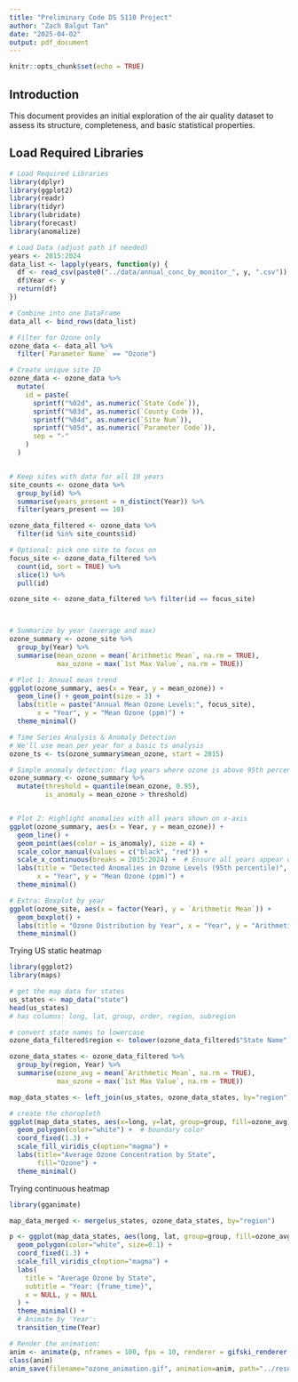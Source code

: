 ```yaml
---
title: "Preliminary Code DS 5110 Project"
author: "Zach Balgut Tan"
date: "2025-04-02"
output: pdf_document
---
```


```r
knitr::opts_chunk$set(echo = TRUE)
```

## Introduction
This document provides an initial exploration of the air quality dataset to assess its structure, completeness, and basic statistical properties.

## Load Required Libraries
```r
# Load Required Libraries
library(dplyr)
library(ggplot2)
library(readr)
library(tidyr)
library(lubridate)
library(forecast)
library(anomalize)

# Load Data (adjust path if needed)
years <- 2015:2024
data_list <- lapply(years, function(y) {
  df <- read_csv(paste0("../data/annual_conc_by_monitor_", y, ".csv"))
  df$Year <- y
  return(df)
})

# Combine into one DataFrame
data_all <- bind_rows(data_list)

# Filter for Ozone only
ozone_data <- data_all %>% 
  filter(`Parameter Name` == "Ozone")

# Create unique site ID
ozone_data <- ozone_data %>%
  mutate(
    id = paste(
      sprintf("%02d", as.numeric(`State Code`)),
      sprintf("%03d", as.numeric(`County Code`)),
      sprintf("%04d", as.numeric(`Site Num`)),
      sprintf("%05d", as.numeric(`Parameter Code`)),
      sep = "-"
    )
  )


# Keep sites with data for all 10 years
site_counts <- ozone_data %>%
  group_by(id) %>%
  summarise(years_present = n_distinct(Year)) %>%
  filter(years_present == 10)

ozone_data_filtered <- ozone_data %>%
  filter(id %in% site_counts$id)

# Optional: pick one site to focus on
focus_site <- ozone_data_filtered %>%
  count(id, sort = TRUE) %>%
  slice(1) %>%
  pull(id)

ozone_site <- ozone_data_filtered %>% filter(id == focus_site)



# Summarize by year (average and max)
ozone_summary <- ozone_site %>%
  group_by(Year) %>%
  summarise(mean_ozone = mean(`Arithmetic Mean`, na.rm = TRUE),
            max_ozone = max(`1st Max Value`, na.rm = TRUE))

# Plot 1: Annual mean trend
ggplot(ozone_summary, aes(x = Year, y = mean_ozone)) +
  geom_line() + geom_point(size = 3) +
  labs(title = paste("Annual Mean Ozone Levels:", focus_site),
       x = "Year", y = "Mean Ozone (ppm)") +
  theme_minimal()

# Time Series Analysis & Anomaly Detection
# We'll use mean per year for a basic ts analysis
ozone_ts <- ts(ozone_summary$mean_ozone, start = 2015)

# Simple anomaly detection: flag years where ozone is above 95th percentile
ozone_summary <- ozone_summary %>%
  mutate(threshold = quantile(mean_ozone, 0.95),
         is_anomaly = mean_ozone > threshold)


# Plot 2: Highlight anomalies with all years shown on x-axis
ggplot(ozone_summary, aes(x = Year, y = mean_ozone)) +
  geom_line() +
  geom_point(aes(color = is_anomaly), size = 4) +
  scale_color_manual(values = c("black", "red")) +
  scale_x_continuous(breaks = 2015:2024) +  # Ensure all years appear on x-axis
  labs(title = "Detected Anomalies in Ozone Levels (95th percentile)",
       x = "Year", y = "Mean Ozone (ppm)") +
  theme_minimal()

# Extra: Boxplot by year
ggplot(ozone_site, aes(x = factor(Year), y = `Arithmetic Mean`)) +
  geom_boxplot() +
  labs(title = "Ozone Distribution by Year", x = "Year", y = "Arithmetic Mean (ppm)") +
  theme_minimal()
```
Trying US static heatmap
```r
library(ggplot2)
library(maps)

# get the map data for states
us_states <- map_data("state")
head(us_states)
# has columns: long, lat, group, order, region, subregion

# convert state names to lowercase
ozone_data_filtered$region <- tolower(ozone_data_filtered$"State Name")

ozone_data_states <- ozone_data_filtered %>%
  group_by(region, Year) %>%
  summarise(ozone_avg = mean(`Arithmetic Mean`, na.rm = TRUE),
            max_ozone = max(`1st Max Value`, na.rm = TRUE))

map_data_states <- left_join(us_states, ozone_data_states, by="region")

# create the choropleth
ggplot(map_data_states, aes(x=long, y=lat, group=group, fill=ozone_avg)) +
  geom_polygon(color="white") +  # boundary color
  coord_fixed(1.3) +
  scale_fill_viridis_c(option="magma") +
  labs(title="Average Ozone Concentration by State",
       fill="Ozone") +
  theme_minimal()

```


Trying continuous heatmap
```r
library(gganimate)

map_data_merged <- merge(us_states, ozone_data_states, by="region")

p <- ggplot(map_data_states, aes(long, lat, group=group, fill=ozone_avg)) +
  geom_polygon(color="white", size=0.1) +
  coord_fixed(1.3) +
  scale_fill_viridis_c(option="magma") +
  labs(
    title = "Average Ozone by State",
    subtitle = "Year: {frame_time}",
    x = NULL, y = NULL
  ) +
  theme_minimal() +
  # Animate by 'Year':
  transition_time(Year)

# Render the animation:
anim <- animate(p, nframes = 100, fps = 10, renderer = gifski_renderer())
class(anim)
anim_save(filename="ozone_animation.gif", animation=anim, path="../results/")

```
